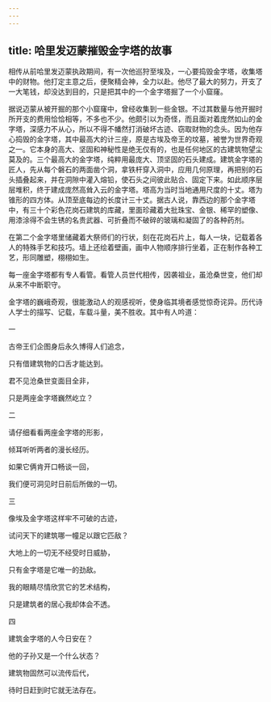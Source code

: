 ```yaml
---
---
---
```

title: 哈里发迈蒙摧毁金字塔的故事
---




相传从前哈里发迈蒙执政期间，有一次他巡狩至埃及，一心要捣毁金字塔，收集塔中的财物。他打定主意之后，便聚精会神，全力以赴。他尽了最大的努力，开支了一大笔钱，却没达到目的，只是把其中的一个金字塔掘了一个小窟窿。

据说迈蒙从被开掘的那个小窟窿中，曾经收集到一些金银。不过其数量与他开掘时所开支的费用恰恰相等，不多也不少。他颇引以为奇怪，而且面对着庞然如山的金字塔，深感力不从心，所以不得不幡然打消破坏古迹、窃取财物的念头。因为他存心捣毁的金字塔，其中最高大的计三座，原是古埃及帝王的坟墓，被誉为世界奇观之一。它本身的高大、坚固和神秘性是绝无仅有的，也是任何地区的古建筑物望尘莫及的。三个最高大的金字塔，纯粹用最庞大、顶坚固的石头建成。建筑金字塔的匠人，先从每个磐石的两面凿个洞，拿铁杆穿入洞中，应用几何原理，再把别的石头插叠起来，并在洞隙中灌入熔铅，使石头之间彼此贴合、固定下来。如此顺序层层堆积，终于建成庞然高耸入云的金字塔。塔高为当时当地通用尺度的十丈。塔为锥形的四方体。从顶至底每边的长度计三十丈。据古人说，靠西边的那个金字塔中，有三十个彩色花岗石建筑的库藏，里面珍藏着大批珠宝、金银、稀罕的塑像、用漆涂得不会生锈的名贵武器、可折叠而不破碎的玻璃和凝固了的各种药剂。

在第二个金字塔里储藏着大祭师们的行状，刻在花岗石片上，每人一块，记载着各人的特殊手艺和技巧。墙上还绘着壁画，画中人物顺序排行坐着，正在制作各种工艺，形同雕塑，栩栩如生。

每一座金字塔都有专人看管。看管人员世代相传，因袭祖业，虽沧桑世变，他们却从来不中断职守。

金字塔的巍峨奇观，很能激动人的观感视听，使身临其境者感觉惊奇诧异。历代诗人学士的描写、记载，车载斗量，美不胜收。其中有人吟道：

一

古帝王们企图身后永久博得人们追念，

只有借建筑物的口舌才能达到。

君不见沧桑世变面目全非，

只是两座金字塔巍然屹立？

二

请仔细看看两座金字塔的形影，

倾耳听听两者的漫长经历。

如果它俩肯开口畅谈一回，

我们便可洞见时日前后所做的一切。

三

像埃及金字塔这样牢不可破的古迹，

试问天下的建筑哪一幢足以跟它匹敌？

大地上的一切无不经受时日威胁，

只有金字塔是它唯一的劲敌。

我的眼睛尽情欣赏它的艺术结构，

只是建筑者的居心我却体会不透。

四

建筑金字塔的人今日安在？

他的子孙又是一个什么状态？

建筑物固然可以流传后代，

待时日赶到时它就无法存在。